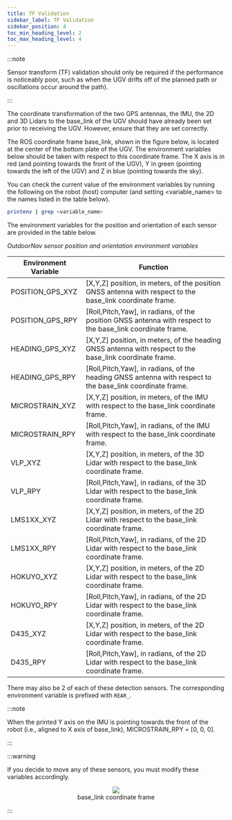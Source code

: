---
title: TF Validation
sidebar_label: TF Validation
sidebar_position: 4
toc_min_heading_level: 2
toc_max_heading_level: 4
---

:::note

Sensor transform (TF) validation should only be required if the performance
is noticeably poor, such as when the UGV drifts off of the planned path or
oscillations occur around the path).

:::

The coordinate transformation of the two GPS antennas, the IMU, the 2D
and 3D Lidars to the base_link of the UGV should have already been set
prior to receiving the UGV. However, ensure that they are set correctly.

The ROS coordinate frame base_link, shown in the figure below, is
located at the center of the bottom plate of the UGV. The environment
variables below should be taken with respect to this coordinate frame.
The X axis is in red (and pointing towards the front of the UGV), Y in
green (pointing towards the left of the UGV) and Z in blue (pointing
towards the sky).

You can check the current value of the environment variables by running
the following on the robot (host) computer (and setting <variable_name\> 
to the names listed in the table below).

``` bash
printenv | grep <variable_name>
```

The environment variables for the position and orientation of each
sensor are provided in the table below.

_OutdoorNav sensor position and orientation environment variables_

| Environment Variable | Function                              |
|----------------------|---------------------------------------|
| POSITION_GPS_XYZ | [X,Y,Z] position, in meters, of the position GNSS antenna with respect to the base_link coordinate frame. |
| POSITION_GPS_RPY | [Roll,Pitch,Yaw], in radians, of the position GNSS antenna with respect to the base_link coordinate frame. |
| HEADING_GPS_XYZ | [X,Y,Z] position, in meters, of the heading GNSS antenna with respect to the base_link coordinate frame. |
| HEADING_GPS_RPY | [Roll,Pitch,Yaw], in radians, of the heading GNSS antenna with respect to the base_link coordinate frame. |
| MICROSTRAIN_XYZ | [X,Y,Z] position, in meters, of the IMU with respect to the base_link coordinate frame. |
| MICROSTRAIN_RPY | [Roll,Pitch,Yaw], in radians, of the IMU with respect to the base_link coordinate frame. |
| VLP_XYZ | [X,Y,Z] position, in meters, of the 3D Lidar with respect to the base_link coordinate frame. |
| VLP_RPY |  [Roll,Pitch,Yaw], in radians, of the 3D Lidar with respect to the base_link coordinate frame. |
| LMS1XX_XYZ | [X,Y,Z] position, in meters, of the 2D Lidar with respect to the base_link coordinate frame. |
| LMS1XX_RPY | [Roll,Pitch,Yaw], in radians, of the 2D Lidar with respect to the base_link coordinate frame. |
| HOKUYO_XYZ | [X,Y,Z] position, in meters, of the 2D Lidar with respect to the base_link coordinate frame. |
| HOKUYO_RPY | [Roll,Pitch,Yaw], in radians, of the 2D Lidar with respect to the base_link coordinate frame. |
| D435_XYZ | [X,Y,Z] position, in meters, of the 2D Lidar with respect to the base_link coordinate frame. |
| D435_RPY | [Roll,Pitch,Yaw], in radians, of the 2D Lidar with respect to the base_link coordinate frame. |

There may also be 2 of each of these detection sensors. The corresponding environment
variable is prefixed with `REAR_`.

:::note

When the printed Y axis on the IMU is pointing towards the front of the
robot (i.e., aligned to X axis of base_link), MICROSTRAIN_RPY = [0, 0, 0].

:::

:::warning

If you decide to move any of these sensors, you must modify these
variables accordingly.

<center>
  <figure>
    <img src="/img/outdoornav_images/base_link.png" />
    <figcaption>base_link coordinate frame</figcaption>
  </figure>
</center>

:::
